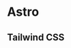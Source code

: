
# Astro

## Tailwind CSS

<StackBlitz
  dir="examples/astro-with-tailwindcss"
  file="src/components/button.astro"
/>
